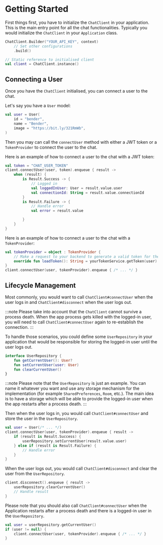 # Getting Started

First things first, you have to initialize the `ChatClient` in your application. 
This is the main entry point for all the chat functionalities. 
Typically you would initialize the `ChatClient` in your `Application` class.

```kotlin
ChatClient.Builder("YOUR_API_KEY", context)
    // Set other configurations
    .build()

// Static reference to initialised client
val client = ChatClient.instance()
```

## Connecting a User

Once you have the `ChatClient` initialised, you can connect a user to the chat.

Let's say you have a `User` model:    
```kotlin
val user = User(
    id = "bender",
    name = "Bender",
    image = "https://bit.ly/321RmWb",
)
```

Then you may can call the `connectUser` method with either a JWT token or a `TokenProvider` to connect the user to the chat.

Here is an example of how to connect a user to the chat with a JWT token:
```kotlin
val token = "CHAT_USER_TOKEN"
client.connectUser(user, token).enqueue { result ->
    when (result) {
        is Result.Success -> {
            // Logged in
            val loggedInUser: User = result.value.user
            val connectionId: String = result.value.connectionId
        }
        is Result.Failure -> {
            // Handle error
            val error = result.value

        }
    }
}
```

Here is an example of how to connect a user to the chat with a `TokenProvider`:
```kotlin
val tokenProvider = object : TokenProvider {
    // Make a request to your backend to generate a valid token for the user
    override fun loadToken(): String = yourTokenService.getToken(user)
}
client.connectUser(user, tokenProvider).enqueue { /* ... */ }
```

## Lifecycle Management

Most commonly, you would want to call `ChatClient#connectUser` when the user logs in and `ChatClient#disconnect` when the user logs out.

:::note
Please take into account that the `ChatClient` cannot survive a process death.
When the app process gets killed with the logged-in user, you will need to call `ChatClient#connectUser` again to re-establish the connection.
:::

To handle those scenarios, you could define some `UserRepository` in your application that would be responsible for storing the logged-in user until the user logs out.

```kotlin
interface UserRepository {
    fun getCurrentUser(): User?
    fun setCurrentUser(user: User)
    fun clearCurrentUser()
}
```

:::note
Please note that the `UserRepository` is just an example.
You can name it whatever you want and use any storage mechanism for the implementation (for example `SharedPreferences`, `Room`, etc.).
The main idea is to have a storage which will be able to provide the logged-in user when the app restarts after a process death.
:::

Then when the user logs in, you would call `ChatClient#connectUser` and store the user in the `UserRepository`.

```kotlin
val user = User(/* ... */)
client.connectUser(user, tokenProvider).enqueue { result ->
    if (result is Result.Success) {
        userRepository.setCurrentUser(result.value.user)
    } else if (result is Result.Failure) {
        // Handle error
    }
}
```

When the user logs out, you would call `ChatClient#disconnect` and clear the user from the `UserRepository`.
```kotlin
client.disconnect().enqueue { result ->
    userRepository.clearCurrentUser()
    // Handle result
}
```

Please note that you should also call `ChatClient#connectUser` when the Application restarts after a process death and there is a logged-in user in the `UserRepository`.
```kotlin
val user = userRepository.getCurrentUser()
if (user != null) {
    client.connectUser(user, tokenProvider).enqueue { /* ... */ }
}
```
